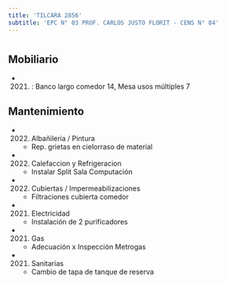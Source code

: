```yaml
---
title: 'TILCARA 2856'
subtitle: 'EPC N° 03 PROF. CARLOS JUSTO FLORIT - CENS N° 84'
---
```


#


## Mobiliario

*  (2021) : Banco largo comedor 14, Mesa usos múltiples 7 





## Mantenimiento

*  (2022) Albañileria / Pintura 
    + Rep. grietas en cielorraso de material

*  (2022) Calefaccion y Refrigeracion 
    + Instalar Split Sala Computación

*  (2022) Cubiertas / Impermeabilizaciones 
    + Filtraciones cubierta comedor

*  (2021) Electricidad 
    + Instalación de 2 purificadores

*  (2021) Gas 
    + Adecuación x Inspección Metrogas

*  (2021) Sanitarias 
    + Cambio de tapa de tanque de reserva




